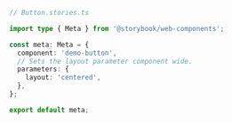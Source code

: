 ```ts
// Button.stories.ts

import type { Meta } from '@storybook/web-components';

const meta: Meta = {
  component: 'demo-button',
  // Sets the layout parameter component wide.
  parameters: {
    layout: 'centered',
  },
};

export default meta;
```
